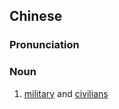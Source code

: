 {{also|将吏}}
==Chinese==
{{zh-forms|s=将吏}}

===Pronunciation===
{{zh-pron
|m=jiànglì
|cat=n
}}

===Noun===
{{zh-noun}}

# {{lb|zh|archaic}} [[military]] and [[civilians]]